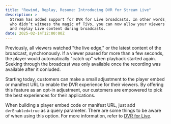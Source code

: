```yaml
---
title: "Rewind, Replay, Resume: Introducing DVR for Stream Live"
description: >
  Stream has added support for DVR for Live broadcasts. In other words, for those
  who didn’t witness the magic of TiVo, you can now allow your viewers to rewind
  and replay Live content during broadcasts.
date: 2025-02-14T12:00:00Z
---
```


Previously, all viewers watched "the live edge," or the latest content of the
broadcast, synchronously. If a viewer paused for more than a few seconds,
the player would automatically "catch up" when playback started again. Seeking
through the broadcast was only available once the recording was available after
it conluded.

Starting today, customers can make a small adjustment to the player
embed or manifest URL to enable the DVR experience for their viewers. By
offering this feature as an opt-in adjustment, our customers are empowered to
pick the best experiences for their applications.

When building a player embed code or manifest URL, just add `dvrEnabled=true` as
a query parameter. There are some things to be aware of when using this option.
For more information, refer to [DVR for Live](/stream/stream-live/dvr-for-live/).
